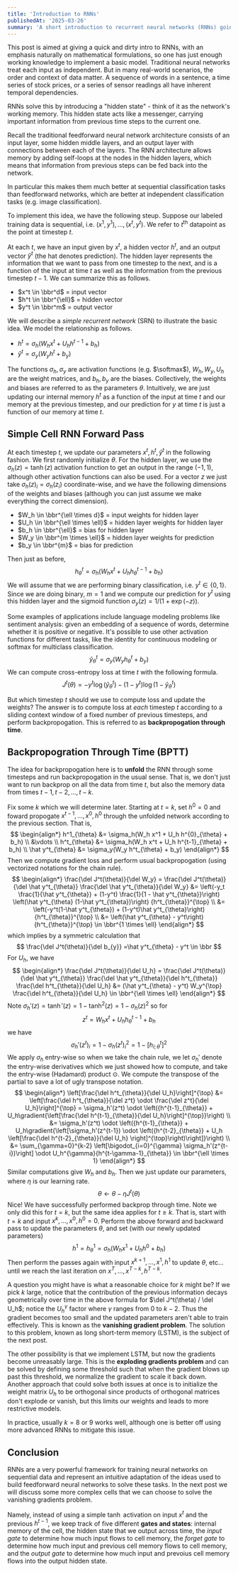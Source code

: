 ```yaml
---
title: 'Introduction to RNNs'
publishedAt: '2025-03-26'
summary: 'A short introduction to recurrent neural networks (RNNs) going over intuition, backprop, implementation, and problems like vanishing/exploding gradient.'
---
```


This post is aimed at giving a quick and dirty intro to RNNs, with an emphasis naturally on mathematical formulations, so one has just enough working knowledge to implement a basic model. Traditional neural networks treat each input as independent. But in many real-world scenarios, the order and context of data matter. A sequence of words in a sentence, a time series of stock prices, or a series of sensor readings all have inherent temporal dependencies.

RNNs solve this by introducing a "hidden state" - think of it as the network's working memory. This hidden state acts like a messenger, carrying important information from previous time steps to the current one. 

Recall the traditional feedforward neural network architecture consists of an input layer, some hidden middle layers, and an output layer with connections between each of the layers. The RNN architecture allows memory by adding self-loops at the nodes in the hidden layers, which means that information from previous steps can be fed back into the network.

In particular this makes them much better at sequential classification tasks than feedforward networks, which are better at independent classification tasks (e.g. image classification).

To implement this idea, we have the following steup. Suppose our labeled training data is sequential, i.e. $(x^1, y^1), \ldots, (x^t, y^t)$. We refer to $t^{\text{th}}$ datapoint as the point at timestep $t$.

At each $t$, we have an input given by $x^t$, a hidden vector $h^t$, and an output vector $\hat y^t$ (the hat denotes prediction). The hidden layer represents the information that we want to pass from one timestep to the next, and is a function of the input at time $t$ as well as the information from the previous timestep $t-1$. We can summarize this as follows.

- $x^t \in \bbr^d$ = input vector
- $h^t \in \bbr^{\ell}$ = hidden vector
- $y^t \in \bbr^m$ = output vector 

We will describe a *simple recurrent network* (SRN) to illustrate the basic idea. We model the relationship as follows.

- $h^t = \sigma_h(W_h x^t + U_h h^{t-1} + b_h)$
- $\hat y^t = \sigma_y(W_y h^t + b_y)$

The functions $\sigma_h, \sigma_y$ are activation functions (e.g. $\softmax$), $W_h, W_y, U_h$ are the weight matrices, and $b_h, b_y$ are the biases. Collectively, the weights and biases are referred to as the parameters $\theta$. Intuitively, we are just updating our internal memory $h^t$ as a function of the input at time $t$ and our memory at the previous timestep, and our prediction for $y$ at time $t$ is just a function of our memory at time $t$.

## Simple Cell RNN Forward Pass

At each timestep $t$, we update our parameters $x^t,h^t,\hat y^t$ in the following fashion. We first randomly initialize $\theta$. For the hidden layer, we use the $\sigma_h(z) = \tanh(z)$ activation function to get an output in the range $(-1,1)$, although other activation functions can also be used. For a vector $z$ we just take $\sigma_h(z)_i = \sigma_h(z_i)$ coordinate-wise, and we have the following dimensions of the weights and biases (although you can just assume we make everything the correct dimension).

- $W_h \in \bbr^{\ell \times d}$ = input weights for hidden layer
- $U_h \in \bbr^{\ell \times \ell}$ = hidden layer weights for hidden layer
- $b_h \in \bbr^{\ell}$ = bias for hidden layer
- $W_y \in \bbr^{m \times \ell}$ = hidden layer weights for prediction
- $b_y \in \bbr^{m}$ = bias for prediction

Then just as before,
$$
h^t_{\theta} = \sigma_h(W_{h} x^t + U_{h} h^{t-1}_{\theta} + b_h)
$$
We will assume that we are performing binary classification, i.e. $y^t \in \{0,1\}$. Since we are doing binary, $m=1$ and we compute our prediction for $y^t$ using this hidden layer and the sigmoid function $\sigma_y(z) = 1/(1+\exp(-z))$.

Some examples of applications include language modeling problems like sentiment analysis: given an embedding of a sequence of words, determine whether it is positive or negative. It's possible to use other activation functions for different tasks, like the identity for continuous modeling or softmax for multiclass classification.
$$
\hat y^t_{\theta} = \sigma_y(W_{y} h^t_{\theta} + b_y)
$$
We can compute cross-entropy loss at time $t$ with the following formula.
$$
J^t(\theta) = - y^t \log(\hat y^t_{\theta}) - (1-y^t) \log(1-\hat y^t_{\theta})
$$

But which timestep $t$ should we use to compute loss and update the weights? The answer is to compute loss at *each* timestep $t$ according to a sliding context window of a fixed number of previous timesteps, and perform backpropogation. This is referred to as **backpropogation through time**.

## Backpropogration Through Time (BPTT)

The idea for backpropogation here is to **unfold** the RNN through some timesteps and run backpropogation in the usual sense. That is, we don't just want to run backprop on all the data from time $t$, but also the memory data from times $t-1,t-2,\ldots, t-k$. 

Fix some $k$ which we will determine later. Starting at $t = k$, set $h^0 = 0$ and foward propogate $x^{t-1},\ldots,x^{0}, h^{0}$ through the unfolded network according to the previous section. That is,
$$
\begin{align*}
h^1_{\theta} &= \sigma_h(W_h x^1 + U_h h^{0}_{\theta} + b_h) \\
&\vdots \\
h^t_{\theta} &= \sigma_h(W_h x^t + U_h h^{t-1}_{\theta} + b_h) \\
\hat y^t_{\theta} &= \sigma_y(W_y h^t_{\theta} + b_y)
\end{align*}
$$
Then we compute gradient loss and perform usual backpropogation (using vectorized notations for the chain rule).
$$
\begin{align*}
\frac{\del J^t(\theta)}{\del W_y} = \frac{\del J^t(\theta)}{\del \hat y^t_{\theta}} \frac{\del \hat y^t_{\theta}}{\del W_y} &= \left(-y_t \frac{1}{\hat y^t_{\theta}} + (1-y^t) \frac{1}{1 - \hat y^t_{\theta}}\right) \left(\hat y^t_{\theta} (1-\hat y^t_{\theta})\right) {h^t_{\theta}}^{\top} \\
&= \left(-y^t(1-\hat y^t_{\theta}) + (1-y^t)\hat y^t_{\theta}\right){h^t_{\theta}}^{\top}  \\
&= \left(\hat y^t_{\theta} - y^t\right){h^t_{\theta}}^{\top}   \in \bbr^{1 \times \ell}
\end{align*}
$$
which implies by a symmetric calculation that
$$
\frac{\del J^t(\theta)}{\del b_{y}} =\hat y^t_{\theta} - y^t \in \bbr
$$
For $U_h$, we have
$$
\begin{align*}
\frac{\del J^t(\theta)}{\del U_h} = \frac{\del J^t(\theta)}{\del \hat y^t_{\theta}} \frac{\del \hat y^t_{\theta}}{\del h^t_{\theta}} \frac{\del h^t_{\theta}}{\del U_h} &= (\hat y^t_{\theta} - y^t) W_y^{\top} \frac{\del h^t_{\theta}}{\del U_h} \in \bbr^{\ell \times \ell}
\end{align*}
$$
Note $\sigma_h'(z) = \tanh'(z) = 1 - \tanh^2(z) = 1-\sigma_h(z)^2$ so for 
$$
z^t = W_h x^t + U_h h^{t-1}_{\theta} + b_h
$$
we have 
$$
\sigma_h'(z^t)_i = 1 - \sigma_h(z^t)_i^2 = 1 - [h^t_{i;\theta}]^2
$$
We apply $\sigma_h$ entry-wise so when we take the chain rule, we let $\sigma_h'$ denote the entry-wise derivatives which we just showed how to compute, and take the entry-wise (Hadamard) product $\odot$. We compute the transpose of the partial to save a lot of ugly transpose notation.
$$
\begin{align*}
\left[\frac{\del h^t_{\theta}}{\del U_h}\right]^{\top} 
&= \left[\frac{\del h^t_{\theta}}{\del z^t} \odot \frac{\del z^t}{\del U_h}\right]^{\top} 
=  \sigma_h'(z^t) \odot \left({h^{t-1}_{\theta}} + U_h\gradient{\left[\frac{\del h^{t-1}_{\theta}}{\del U_h}\right]^{\top}}\right) \\
&= \sigma_h'(z^t) \odot \left({h^{t-1}_{\theta}} + U_h\gradient{\left[\sigma_h'(z^{t-1}) \odot \left({h^{t-2}_{\theta}} + U_h \left[\frac{\del h^{t-2}_{\theta}}{\del U_h} \right]^{\top}\right)\right]}\right) \\
&= \sum_{\gamma=0}^{k-2} \left[\bigodot_{i=0}^{\gamma} \sigma_h'(z^{t-i})\right] \odot U_h^{\gamma}{h^{t-\gamma-1}_{\theta}} \in \bbr^{\ell \times 1}
\end{align*}
$$
Similar computations give $W_h$ and $b_h$. Then we just update our parameters, where $\eta$ is our learning rate.
$$
\theta \leftarrow \theta - \eta J^t(\theta)
$$
Nice! We have successfully performed backprop through time. Note we only did this for $t = k$, but the same idea applies for $t \geq k$. That is, start with $t = k$ and input $x^k, \ldots, x^0, h^0 = 0$. Perform the above forward and backward pass to update the parameters $\theta$, and set (with our newly updated parameters)
$$
h^1 = h^1_{\theta} = \sigma_h(W_h x^1 + U_h h^{0} + b_h)
$$
Then perform the passes again with input $x^{k+1}, \ldots, x^1, h^1$ to update $\theta$, etc... until we reach the last iteration on $x^T, \ldots, x^{T-k}, h^{T-k}$.

A question you might have is what a reasonable choice for $k$ might be? If we pick $k$ large, notice that the contribution of the previous information decays geometrically over time in the above formula for $\del J^t(\theta) / \del U_h$; notice the $U_h^{\gamma}$ factor where $\gamma$ ranges from $0$ to $k-2$. Thus the gradient becomes too small and the updated parameters aren't able to train effectively. This is known as the **vanishing gradient problem**. The solution to this problem, known as long short-term memory (LSTM), is the subject of the next post.

The other possibility is that we implement LSTM, but now the gradients become unreasably large. This is the **exploding gradients problem** and can be solved by defining some threshold such that when the gradient blows up past this threshold, we normalize the gradient to scale it back down. Another approach that could solve both issues at once is to initialize the weight matrix $U_h$ to be orthogonal since products of orthogonal matrices don't explode or vanish, but this limits our weights and leads to more restrictive models.

In practice, usually $k = 8$ or $9$ works well, although one is better off using more advanced RNNs to mitigate this issue.

## Conclusion

RNNs are a very powerful framework for training neural networks on sequential data and represent an intuitive adaptation of the ideas used to build feedforward neural networks to solve these tasks. In the next post we will discuss some more complex cells that we can choose to solve the vanishing gradients problem. 

Namely, instead of using a simple $\tanh$ activation on input $x^t$ and the previous $h^{t-1}$, we keep track of five different **gates and states**: internal memory of the cell, the hidden state that we output across time, the *input gate* to determine how much input flows to cell memory, the *forget gate* to determine how much input and previous cell memory flows to cell memory, and the *output gate* to determine how much input and prevoius cell memory flows into the output hidden state.